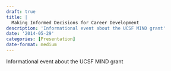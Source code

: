 ```yaml
---
draft: true 
title: |
  Making Informed Decisions for Career Development
description: 'Informational event about the UCSF MIND grant'
date: '2014-05-29'
categories: [Presentation]
date-format: medium 
---
```



Informational event about the UCSF MIND grant


